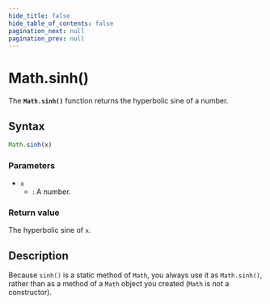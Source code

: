 ```yaml
---
hide_title: false
hide_table_of_contents: false
pagination_next: null
pagination_prev: null
---
```

# Math.sinh()

The **`Math.sinh()`** function returns the hyperbolic sine of a number. 

## Syntax

```js
Math.sinh(x)
```

### Parameters

- `x`
  - : A number.

### Return value

The hyperbolic sine of `x`.

## Description

Because `sinh()` is a static method of `Math`, you always use it as `Math.sinh()`, rather than as a method of a `Math` object you created (`Math` is not a constructor).

